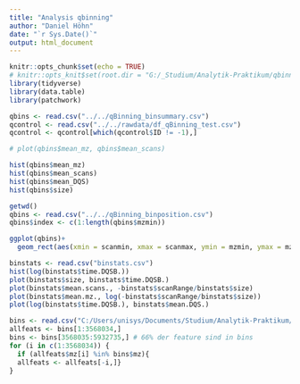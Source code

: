 ```yaml
---
title: "Analysis qbinning"
author: "Daniel Höhn"
date: "`r Sys.Date()`"
output: html_document
---
```


```r
knitr::opts_chunk$set(echo = TRUE)
# knitr::opts_knit$set(root.dir = "G:/_Studium/Analytik-Praktikum/qbinning")
library(tidyverse)
library(data.table)
library(patchwork)
```

```r
qbins <- read.csv("../../qBinning_binsummary.csv")
qcontrol <- read.csv("../../rawdata/df_qBinning_test.csv")
qcontrol <- qcontrol[which(qcontrol$ID != -1),]

# plot(qbins$mean_mz, qbins$mean_scans)

hist(qbins$mean_mz)
hist(qbins$mean_scans)
hist(qbins$mean_DQS)
hist(qbins$size)

```

```r
getwd()
qbins <- read.csv("../../qBinning_binposition.csv")
qbins$index <- c(1:length(qbins$mzmin))

ggplot(qbins)+
  geom_rect(aes(xmin = scanmin, xmax = scanmax, ymin = mzmin, ymax = mzmax, colour = index))
```


```r
binstats <- read.csv("binstats.csv")
hist(log(binstats$time.DQSB.))
plot(binstats$size, binstats$time.DQSB.)
plot(binstats$mean.scans., -binstats$scanRange/binstats$size)
plot(binstats$mean.mz., log(-binstats$scanRange/binstats$size))
plot(log(binstats$time.DQSB.), binstats$mean.DQS.)
```


```r
bins <- read.csv("C:/Users/unisys/Documents/Studium/Analytik-Praktikum/qBinning_binlist.csv")
allfeats <- bins[1:3568034,]
bins <- bins[3568035:5932735,] # 66% der feature sind in bins
for (i in c(1:3568034)) {
  if (allfeats$mz[i] %in% bins$mz){
  allfeats <- allfeats[-i,]}
}


```

